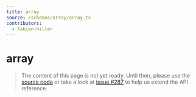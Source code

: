 ```yaml
---
title: array
source: /schemas/array/array.ts
contributors:
  - fabian-hiller
---
```


# array

> The content of this page is not yet ready. Until then, please use the [source code](https://github.com/fabian-hiller/valibot/blob/main/library/src/schemas/array/array.ts) or take a look at [issue #287](https://github.com/fabian-hiller/valibot/issues/287) to help us extend the API reference.
